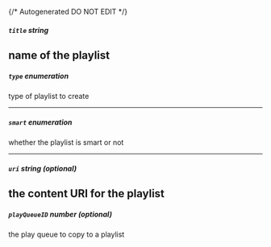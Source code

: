 {/* Autogenerated DO NOT EDIT  */}

##### `title` _string_
name of the playlist
---
##### `type` _enumeration_
type of playlist to create

<Collapsible openLabel={Labels.showProperties} closeLabel={Labels.hideProperties}>
  <Type />
</Collapsible>

---
##### `smart` _enumeration_
whether the playlist is smart or not

<Collapsible openLabel={Labels.showProperties} closeLabel={Labels.hideProperties}>
  <Smart />
</Collapsible>

---
##### `uri` _string (optional)_
the content URI for the playlist
---
##### `playQueueID` _number (optional)_
the play queue to copy to a playlist

